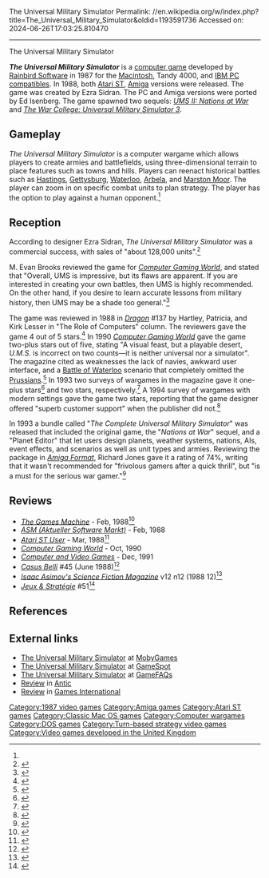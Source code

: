 The Universal Military Simulator
Permalink: //en.wikipedia.org/w/index.php?title=The_Universal_Military_Simulator&oldid=1193591736
Accessed on: 2024-06-26T17:03:25.810470



------
The Universal Military Simulator
{{Infobox VG
| title = 
| image = The Universal Military Simulator Cover.jpg
| caption = 
| developer = 
| publisher = [[Rainbird Software]]
| series = 
| engine = 
| released = 1987
| genre = [[Computer wargame]]
| modes = 
| platforms = [[Atari ST]], [[Amiga]], [[DOS]], [[Macintosh]]
}}

'''''The Universal Military Simulator''''' is a [[computer game]] developed by [[Rainbird Software]] in 1987 for the [[Macintosh]], Tandy 4000, and [[IBM PC compatible]]s.  In 1988, both [[Atari ST]], [[Amiga]] versions were released. The game was created by Ezra Sidran. The PC and Amiga versions were ported by Ed Isenberg. The game spawned two sequels: ''[[UMS II: Nations at War]]'' and ''[[The War College: Universal Military Simulator 3]]''.

==Gameplay==
''The Universal Military Simulator'' is a computer wargame which allows players to create armies and battlefields, using three-dimensional terrain to place features such as towns and hills. Players can reenact historical battles such as [[Battle of Hastings|Hastings]], [[Battle of Gettysburg|Gettysburg]], [[Battle of Waterloo|Waterloo]], [[Battle of Gaugamela|Arbela]], and [[Battle of Marston Moor|Marston Moor]]. The player can zoom in on specific combat units to plan strategy. The player has the option to play against a human opponent.<ref name="Dragon137"/>

==Reception==
According to designer Ezra Sidran, ''The Universal Military Simulator'' was a commercial success, with sales of "about 128,000 units".<ref name=generalstaff>{{cite web | archiveurl=https://web.archive.org/web/20201022051720/https://www.general-staff.com/a-wargame-55-years-in-the-making/ | url=https://www.general-staff.com/a-wargame-55-years-in-the-making/ | title=A Wargame 55 Years in the Making | author=Sidran, Ezra | date=November 17, 2016 | work=General Staff | archivedate=October 22, 2020 | url-status=live }}</ref>

M. Evan Brooks reviewed the game for ''[[Computer Gaming World]]'', and stated that "Overall, UMS is impressive, but its flaws are apparent. If you are interested in creating your own battles, then UMS is highly recommended. On the other hand, if you desire to learn accurate lessons from military history, then UMS may be a shade too general."<ref name="CGW51">{{cite magazine |last=Brooks |first=M. Evan |title=U.M.S.: Another Look |magazine=Computer Gaming World |date=September 1988 |volume=1 |issue=51 |pages=38–39}}</ref>

The game was reviewed in 1988 in ''[[Dragon (magazine)|Dragon]]'' #137 by Hartley, Patricia, and Kirk Lesser in "The Role of Computers" column. The reviewers gave the game 4 out of 5 stars.<ref name="Dragon137">{{cite journal
|title=The Role of Computers
|last1=Lesser|last2=Lesser|last3=Lesser|first1=Hartley|first2=Patricia|first3=Kirk
|journal=Dragon
|issue=137
|date=September 1988
|pages=88–93}}</ref> In 1990 ''[[Computer Gaming World]]'' gave the game two-plus stars out of five, stating "A visual feast, but a playable desert, ''U.M.S.'' is incorrect on two counts—it is neither universal nor a simulator". The magazine cited as weaknesses the lack of navies, awkward user interface, and a [[Battle of Waterloo]] scenario that completely omitted the [[Old Prussians|Prussians]].<ref name="brooks199010">{{cite magazine | url=http://www.cgwmuseum.org/galleries/index.php?year=1990&pub=2&id=75 | title=Computer Strategy and Wargames: Pre-20th Century | magazine=Computer Gaming World | date=October 1990 | accessdate=16 November 2013 | author=Brooks, M. Evan | pages=11}}</ref> In 1993 two surveys of wargames in the magazine gave it one-plus stars<ref name="brooks199306">{{cite magazine | url=http://www.cgwmuseum.org/galleries/index.php?year=1993&pub=2&id=107 | title=An Annotated Listing of Pre-20th Century Wargames | magazine=Computer Gaming World | date=June 1993 | accessdate=7 July 2014 | author=Brooks, M. Evan | pages=136}}</ref> and two stars, respectively.<ref name="brookssurvey199310">{{cite magazine | url=http://www.cgwmuseum.org/galleries/index.php?year=1993&pub=2&id=111 | title=Brooks' Book Of Wargames: 1900-1950, R-Z | magazine=Computer Gaming World | date=October 1993 | accessdate=26 March 2016 | author=Brooks, M. Evan | pages=144–148}}</ref> A 1994 survey of wargames with modern settings gave the game two stars, reporting that the game designer offered "superb customer support" when the publisher did not.<ref name="brooks199401">{{Cite magazine |last=Brooks |first=M. Evan |date=January 1994 |title=War In Our Time / A Survey Of Wargames From 1950-2000 |url=http://www.cgwmuseum.org/galleries/index.php?year=1994&pub=2&id=114 |magazine=Computer Gaming World |pages=194–212}}</ref>

In 1993 a bundle called "''The Complete Universal Military Simulator''" was released that included the original game, the "''Nations at War''" sequel, and a "Planet Editor" that let users design planets, weather systems, nations, AIs, event effects, and scenarios as well as unit types and armies. Reviewing the package in ''[[Amiga Format]]'', Richard Jones gave it a rating of 74%, writing that it wasn't recommended for "frivolous gamers after a quick thrill", but "is a must for the serious war gamer."<ref>{{cite web|last1=Jones|first1=Richard|title=Universal Military Simulator: The Complete Compilation Pack|url=http://amr.abime.net/review_2864|website=Amiga Format|accessdate=23 April 2017|pages=86–87|date=November 1993}}</ref>

==Reviews==
*''[[The Games Machine]]'' - Feb, 1988<ref>{{Cite web|url=https://archive.org/details/thegamesmachine-magazine-03/page/n40/mode/2up|title = The Games Machine Magazine Issue 03}}</ref>
*''[[Aktueller Software Markt|ASM (Aktueller Software Markt)]]'' - Feb, 1988
*''[[Atari ST User]]'' - Mar, 1988<ref>{{Cite web|url=http://www.atarimania.com/atari-magazine-issue-atari-st-user-vol-3-no-01_1069.html|title = Atari ST User (Vol. 3, No. 01) - March - 1988: Atari magazine scans, PDF}}</ref>
*''[[Computer Gaming World]]'' - Oct, 1990
*''[[Computer and Video Games]]'' - Dec, 1991
*''[[Casus Belli (magazine)|Casus Belli]]'' #45 (June 1988)<ref>{{Cite web|url=https://rpggeek.com/rpgissuearticle/140425/ludotique|title = Ludotique &#124; Article &#124; RPGGeek}}</ref>
*''[[Isaac Asimov's Science Fiction Magazine]]'' v12 n12 (1988 12)<ref>{{cite web | url=https://archive.org/details/Asimovs_v12n12_1988-12/page/n21/mode/2up | title=Asimov's v12n12 (1988 12) }}</ref>
*''[[:fr:Jeux et Stratégie|Jeux & Stratégie]]'' #51<ref>{{cite web | url=https://archive.org/details/jeux-et-strategie-51/page/88/mode/2up | title=Jeux & stratégie 51 | date=June 1988 }}</ref>

==References==
{{reflist}}

==External links==
*[http://www.mobygames.com/game/ums-the-universal-military-simulator The Universal Military Simulator] at [[MobyGames]]
*[http://www.gamespot.com/ast/strategy/umstheuniversalmilitarysimulator/index.html The Universal Military Simulator] at [[GameSpot]]
*[http://www.gamefaqs.com/computer/ast/home/949950.html The Universal Military Simulator] at [[GameFAQs]]
*[https://archive.org/details/1988-10-anticmagazine/page/n47/mode/2up Review] in [[Antic (magazine)|Antic]]
*[https://archive.org/details/GamesInternational/GI_10_Nov_1989/page/n51/mode/2up Review] in [[Games International]]

{{Intergalactic Development}}

{{DEFAULTSORT:Universal Military Simulator}}
[[Category:1987 video games]]
[[Category:Amiga games]]
[[Category:Atari ST games]]
[[Category:Classic Mac OS games]]
[[Category:Computer wargames]]
[[Category:DOS games]]
[[Category:Turn-based strategy video games]]
[[Category:Video games developed in the United Kingdom]]